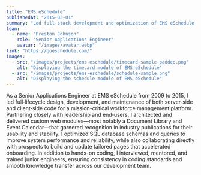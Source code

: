 ```yaml
---
title: "EMS eSchedule"
publishedAt: "2015-03-01"
summary: "Led full-stack development and optimization of EMS eSchedule’s workforce management platform, delivering custom web modules, enhancing performance, and mentoring junior engineers."
team:
  - name: "Preston Johnson"
    role: "Senior Applications Engineer"
    avatar: "/images/avatar.webp"
link: "https://goeschedule.com/"
images:
  - src: "/images/projects/ems-eschedule/timecard-sample-padded.png"
    alt: "Displaying the timecard module of EMS eSchedule"
  - src: "/images/projects/ems-eschedule/schedule-sample.png"
    alt: "Displaying the schedule module of EMS eSchedule"
---
```


As a Senior Applications Engineer at EMS eSchedule from 2009 to 2015, I led full‐lifecycle design, development, and maintenance of both server‐side and client‐side code for a mission-critical workforce management platform.
Partnering closely with leadership and end‐users, I architected and delivered custom web modules—most notably a Document Library and Event Calendar—that garnered recognition in industry publications for their usability and stability.
I optimized SQL database schemas and queries to improve system performance and reliability, while also collaborating directly with prospects to build and update tailored pages that accelerated onboarding.
In addition to hands-on coding, I interviewed, mentored, and trained junior engineers, ensuring consistency in coding standards and smooth knowledge transfer across our development team.
